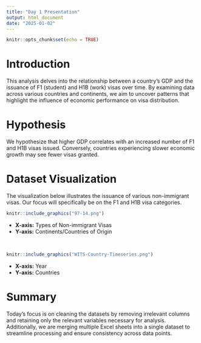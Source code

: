 ```yaml
---
title: "Day 1 Presentation"
output: html_document
date: "2025-01-02"
---
```


```r
knitr::opts_chunk$set(echo = TRUE)
```

# Introduction
This analysis delves into the relationship between a country's GDP and the issuance of F1 (student) and H1B (work) visas over time. By examining data across various countries and continents, we aim to uncover patterns that highlight the influence of economic performance on visa distribution.

# Hypothesis
We hypothesize that higher GDP correlates with an increased number of F1 and H1B visas issued. Conversely, countries experiencing slower economic growth may see fewer visas granted. 

# Dataset Visualization
The visualization below illustrates the issuance of various non-immigrant visas. Our focus will specifically be on the F1 and H1B visa categories.

```r
knitr::include_graphics("97-14.png")
```

- **X-axis:** Types of Non-immigrant Visas
- **Y-axis:** Continents/Countries of Origin

\
```r
knitr::include_graphics("WITS-Country-Timeseries.png")
```

- **X-axis:** Year
- **Y-axis:** Countries 


# Summary
Today's focus is on cleaning the datasets by removing irrelevant columns and retaining only the relevant variables necessary for analysis. Additionally, we are merging multiple Excel sheets into a single dataset to streamline processing and ensure consistency across data points.








